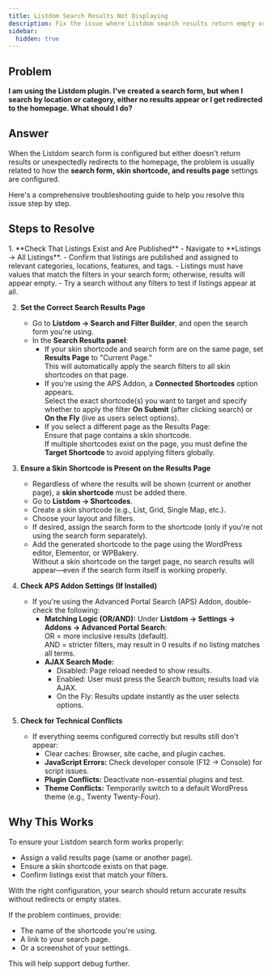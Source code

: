 ```yaml
---
title: Listdom Search Results Not Displaying
description: Fix the issue where Listdom search results return empty or redirect to the homepage.
sidebar:
  hidden: true
---
```



## Problem

**I am using the Listdom plugin. I've created a search form, but when I search by location or category, either no results appear or I get redirected to the homepage. What should I do?**

## Answer

When the Listdom search form is configured but either doesn't return results or unexpectedly redirects to the homepage, the problem is usually related to how the **search form, skin shortcode, and results page** settings are configured.

Here's a comprehensive troubleshooting guide to help you resolve this issue step by step.

## Steps to Resolve

<Steps>
1. **Check That Listings Exist and Are Published**  
   - Navigate to **Listings → All Listings**.  
   - Confirm that listings are published and assigned to relevant categories, locations, features, and tags.  
   - Listings must have values that match the filters in your search form; otherwise, results will appear empty.  
   - Try a search without any filters to test if listings appear at all.  

2. **Set the Correct Search Results Page**  
   - Go to **Listdom → Search and Filter Builder**, and open the search form you're using.  
   - In the **Search Results panel**:  
     - If your skin shortcode and search form are on the same page, set **Results Page** to "Current Page."  
       This will automatically apply the search filters to all skin shortcodes on that page.  
     - If you're using the APS Addon, a **Connected Shortcodes** option appears.  
       Select the exact shortcode(s) you want to target and specify whether to apply the filter **On Submit** (after clicking search) or **On the Fly** (live as users select options).  
     - If you select a different page as the Results Page:  
       Ensure that page contains a skin shortcode.  
       If multiple shortcodes exist on the page, you must define the **Target Shortcode** to avoid applying filters globally.  

3. **Ensure a Skin Shortcode is Present on the Results Page**  
   - Regardless of where the results will be shown (current or another page), a **skin shortcode** must be added there.  
   - Go to **Listdom → Shortcodes**.  
   - Create a skin shortcode (e.g., List, Grid, Single Map, etc.).  
   - Choose your layout and filters.  
   - If desired, assign the search form to the shortcode (only if you're not using the search form separately).  
   - Add the generated shortcode to the page using the WordPress editor, Elementor, or WPBakery.  
   Without a skin shortcode on the target page, no search results will appear—even if the search form itself is working properly.  

4. **Check APS Addon Settings (If Installed)**  
   - If you're using the Advanced Portal Search (APS) Addon, double-check the following:  
     - **Matching Logic (OR/AND):** Under **Listdom → Settings → Addons → Advanced Portal Search**:  
       OR = more inclusive results (default).  
       AND = stricter filters, may result in 0 results if no listing matches all terms.  
     - **AJAX Search Mode:**  
       - Disabled: Page reload needed to show results.  
       - Enabled: User must press the Search button; results load via AJAX.  
       - On the Fly: Results update instantly as the user selects options.  

5. **Check for Technical Conflicts**  
   - If everything seems configured correctly but results still don't appear:  
     - Clear caches: Browser, site cache, and plugin caches.  
     - **JavaScript Errors:** Check developer console (F12 → Console) for script issues.  
     - **Plugin Conflicts:** Deactivate non-essential plugins and test.  
     - **Theme Conflicts:** Temporarily switch to a default WordPress theme (e.g., Twenty Twenty-Four).  
</Steps>

## Why This Works

To ensure your Listdom search form works properly:

- Assign a valid results page (same or another page).  
- Ensure a skin shortcode exists on that page.  
- Confirm listings exist that match your filters.  

With the right configuration, your search should return accurate results without redirects or empty states.  

If the problem continues, provide:  
- The name of the shortcode you're using.  
- A link to your search page.  
- Or a screenshot of your settings.  

This will help support debug further.

